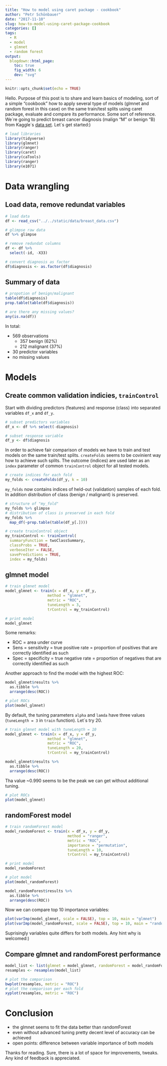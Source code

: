 ```yaml
---
title: "How to model using caret package - cookbook"
author: "Petr Schönbauer"
date: "2017-11-10"
slug: how-to-model-using-caret-package-cookbook
categories: []
tags:
  - R
  - model
  - glmnet
  - random forest
output:
  blogdown::html_page:
    toc: true
    fig_width: 6
    dev: "svg"
---
```

```r
knitr::opts_chunk$set(echo = TRUE)
```

Hello. Purpose of this post is to share and learn basics of modeling, sort of a simple "cookbook" how to apply several type of models (glmnet and random forest in this case) on the same train/test splits using caret package, evaluate and compare its performance. Some sort of reference. We´re going to predict breast cancer diagnosis (malign "M" or benign "B) from Kaggle´s [data set](https://www.kaggle.com/uciml/breast-cancer-wisconsin-data). Let´s get started:)

```r
# load libraries
library(tidyverse)
library(glmnet)
library(ranger)
library(caret)
library(caTools)
library(ranger)
library(e1071)
```

# Data wrangling

## Load data, remove redundat variables

```r
# load data
df <- read_csv("../../static/data/breast_data.csv")

# glimpse raw data
df %>% glimpse

# remove redundat columns
df <- df %>% 
  select(-id, -X33)

# convert diagnosis as factor
df$diagnosis <- as.factor(df$diagnosis)
```

## Summary of data

```r
# propotion of benign/malignant
table(df$diagnosis)
prop.table(table(df$diagnosis))

# are there any missing values?
any(is.na(df))
```

In total:

*  569 observations
    *  357 benign (62%)
    *  212 malignant (37%)
*  30 predictor variables
*  no missing values

# Models

## Create common validation indicies, `trainControl`

Start with dividing predictors (features) and response (class) into separated variables `df_x` and `df_y`.

```r
# subset predictors variables
df_x <- df %>% select(-diagnosis)

# subset response variable
df_y <- df$diagnosis
```

In order to achieve fair comparison of models we have to train and test models on the same train/test splits. `createFolds` seems to be covinient way how to achieve such splits. The outcome (indices) are used later as an `index` parameter of common `trainControl` object for all tested models.

```r
# create indices for each fold
my_folds <- createFolds(df_y, k = 10)
```

`my_folds` now contains indices of held-out (validation) samples of each fold. In addition distribution of class (benign / malignant) is preserved.

```r
# structure of "my_fold"
my_folds %>% glimpse
# distribution of class is preserved in each fold
my_folds %>% 
  map_df(~prop.table(table(df_y[.])))
```

```r
# create trainControl object
my_trainControl <- trainControl(
  summaryFunction = twoClassSummary,
  classProbs = TRUE,
  verboseIter = FALSE,
  savePredictions = TRUE,
  index = my_folds)
```

## glmnet model

```r
# train glmnet model
model_glmnet <- train(x = df_x, y = df_y, 
                   method = "glmnet",
                   metric = "ROC",
                   tuneLength = 3,
                   trControl = my_trainControl)

# print model
model_glmnet
```

Some remarks:

*  ROC = area under curve
*  Sens = sensitivity = true positive rate = proportion of positives that are correctly identified as such
*  Spec = specificity = true negative rate = proportion of negatives that are correctly identified as such

Another approach to find the model with the highest ROC:

```r
model_glmnet$results %>% 
  as.tibble %>%  
  arrange(desc(ROC))
```

```r
# plot ROCs
plot(model_glmnet)
```

By default, the tuning parameters `alpha` and `lamda` have three values (`tuneLength = 3` in `train` function). Let´s try 20.

```r
# train glmnet model with tuneLength = 10
model_glmnet <- train(x = df_x, y = df_y, 
                   method = "glmnet",
                   metric = "ROC",
                   tuneLength = 20,
                   trControl = my_trainControl)
```

```r
model_glmnet$results %>% 
  as.tibble %>%  
  arrange(desc(ROC))
```

Tha value ~0.990 seems to be the peak we can get without additional tuning.

```r
# plot ROCs
plot(model_glmnet)
```

## randomForest model

```r
# train randomForest model
model_randomForest <- train(x = df_x, y = df_y, 
                            method = "ranger",
                            metric = "ROC",
                            importance = "permutation",
                            tuneLength = 10,
                            trControl = my_trainControl)

# print model
model_randomForest

# plot model
plot(model_randomForest)
```

```r
model_randomForest$results %>% 
  as.tibble %>%  
  arrange(desc(ROC))
```

Now we can compare top 10 importance variables:

```r
plot(varImp(model_glmnet, scale = FALSE), top = 10, main = "glmnet")
plot(varImp(model_randomForest, scale = FALSE), top = 10, main = "randomForest")
```

Suprisingly variables quite differs for both models. Any hint why is welcomed:)

## Compare glmnet and randomForest performance

```r
model_list <- list(glmnet = model_glmnet, randomForest = model_randomForest)
resamples <- resamples(model_list)

# plot the comparison
bwplot(resamples, metric = "ROC")
# plot the comparison per each fold
xyplot(resamples, metric = "ROC")
```

# Conclusion

*  the glmnet seems to fit the data better than randomForest
*  even without advanced tuning pretty decent level of accuracy can be achieved
*  open points: difference between variable importance of both models

Thanks for reading. Sure, there is a lot of space for improvements, tweaks. Any kind of feedback is appreciated.
